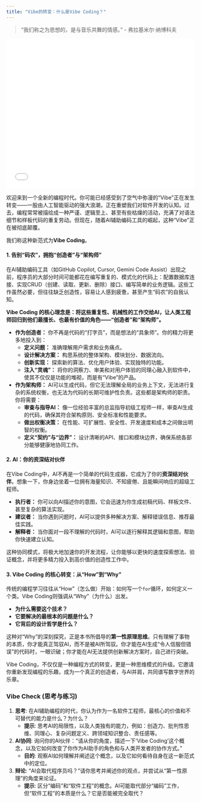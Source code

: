 ```yaml
---
title: "Vibe的转变：什么是Vibe Coding？"
---
```


> "我们称之为思想的，是与音乐共舞的情感。" - 弗拉基米尔·纳博科夫


::: {.video-container}
<iframe src="//player.bilibili.com/player.html?bvid=BV11LaGzkECw&page=1" scrolling="no" border="0" frameborder="no" framespacing="0" allowfullscreen="true" width="100%" height="400"></iframe>
:::

欢迎来到一个全新的编程时代。你可能已经感受到了空气中弥漫的“Vibe”正在发生转变——一股由人工智能驱动的强大浪潮，正在重塑我们对软件开发的认知。过去，编程常常被描绘成一种严谨、逻辑至上、甚至有些枯燥的活动，充满了对语法细节和样板代码的重复劳动。但现在，随着AI辅助编码工具的崛起，这种“Vibe”正在被彻底颠覆。

我们称这种新范式为**Vibe Coding**。


#### **1. 告别“码农”，拥抱“创造者”与“架构师”**

在AI辅助编码工具（如GitHub Copilot, Cursor, Gemini Code Assist）出现之前，程序员的大部分时间可能都花在编写重复的、模式化的代码上：配置数据库连接、实现CRUD（创建、读取、更新、删除）接口、编写简单的业务逻辑。这些工作虽然必要，但往往缺乏创造性，容易让人感到疲惫，甚至产生“码农”的自我认知。

**Vibe Coding 的核心理念是：将这些重复性、机械性的工作交给AI，让人类工程师回归到他们最擅长、也最有价值的角色——“创造者”和“架构师”。**

*   **作为创造者：** 你不再是代码的“打字员”，而是想法的“具象师”。你的精力将更多地投入到：
    *   **定义问题：** 准确理解用户需求和业务痛点。
    *   **设计解决方案：** 构思系统的整体架构、模块划分、数据流向。
    *   **创新实现：** 探索新的算法、优化用户体验、实现独特的功能。
    *   **注入“灵魂”：** 将你的洞察力、审美和对用户体验的同理心融入到软件中，使其不仅仅是功能的堆砌，而是有“Vibe”的产品。

*   **作为架构师：** AI可以生成代码，但它无法理解全局的业务上下文，无法进行复杂的系统权衡，也无法为代码的长期可维护性负责。这些都是架构师的职责。你将需要：
    *   **审查与指导AI：** 像一位经验丰富的总监指导初级工程师一样，审查AI生成的代码，确保其符合架构原则、安全标准和性能要求。
    *   **做出权衡决策：** 在性能、可扩展性、安全性、开发速度和成本之间做出明智的权衡。
    *   **定义“契约”与“边界”：** 设计清晰的API、接口和模块边界，确保系统各部分能够健康地协同工作。

#### **2. AI：你的资深结对伙伴**

在Vibe Coding中，AI不再是一个简单的代码生成器，它成为了你的**资深结对伙伴**。想象一下，你身边坐着一位拥有海量知识、不知疲倦、且能瞬间响应的超级工程师。

*   **执行者：** 你可以向AI描述你的意图，它会迅速为你生成初稿代码、样板文件、甚至复杂的算法实现。
*   **建议者：** 当你遇到问题时，AI可以提供多种解决方案、解释错误信息、推荐最佳实践。
*   **解释者：** 当你面对一段不理解的代码时，AI可以逐行解释其逻辑和意图，帮助你快速建立认知。

这种协同模式，将极大地加速你的开发流程，让你能够以更快的速度探索想法、验证概念，并将更多精力投入到高价值的创造性工作中。

#### **3. Vibe Coding 的核心转变：从“How”到“Why”**

传统的编程学习往往从“How”（怎么做）开始：如何写一个`for`循环，如何定义一个类。Vibe Coding则强调从“Why”（为什么）出发。

*   **为什么需要这个技术？**
*   **它要解决的最根本的问题是什么？**
*   **它背后的设计哲学是什么？**

这种对“Why”的深刻探究，正是本书所倡导的**第一性原理思维**。只有理解了事物的本质，你才能真正驾驭AI，而不是被AI所驾驭。你才能在AI生成“令人信服但错误”的代码时，一眼识破；你才能在AI无法提供创新解决方案时，自己进行突破。

Vibe Coding，不仅仅是一种编程方式的转变，更是一种思维模式的升级。它邀请你重新发现编程的乐趣，成为一个真正的创造者，与AI并肩，共同谱写数字世界的乐章。

### **Vibe Check (思考与练习)**

1.  **思考**: 在AI辅助编程的时代，你认为作为一名软件工程师，最核心的价值和不可替代的能力是什么？为什么？
    *   **提示**: 思考AI的局限性，以及人类独有的能力，例如：创造力、批判性思维、同理心、复杂问题定义、跨领域知识整合、责任感等。
2.  **AI协同**: 询问你的AI伙伴：“请从你的角度，描述一下‘Vibe Coding’这个概念，以及它如何改变了你作为AI助手的角色和与人类开发者的协作方式。”
    *   **目的**: 观察AI如何理解并阐述这个概念，以及它如何看待自身在这一新范式中的定位。
3.  **辩论**: “AI会取代程序员吗？”请你思考并阐述你的观点，并尝试从“第一性原理”的角度来论证。
    *   **提示**: 区分“编码”和“软件工程”的概念。AI可能取代部分“编码”工作，但“软件工程”的本质是什么？它是否能被完全取代？

